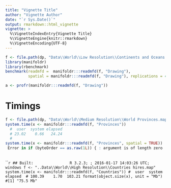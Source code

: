 ```yaml
---
title: "Vignette Title"
author: "Vignette Author"
date: "`r Sys.Date()`"
output: rmarkdown::html_vignette
vignette: >
  %\VignetteIndexEntry{Vignette Title}
  %\VignetteEngine{knitr::rmarkdown}
  %\VignetteEncoding{UTF-8}
---
```


```r
f <- file.path(dp, "Data\\World\\Low Resolution\\Continents and Oceans lowres.map")
library(manifoldr)
library(rbenchmark)
benchmark(readmfd =  manifoldr:::readmfd(f, "Drawing"), 
          spatial = manifoldr:::readmfd(f, "Drawing"), replications = 4)

a <- profr(manifoldr:::readmfd(f, "Drawing"))
```






# Timings
```r
f <- file.path(dp, "Data\\World\\Medium Resolution\\World Provinces.map")
system.time(x <- manifoldr:::readmfd(f, "Provinces"))
  #  user  system elapsed 
  # 23.02    0.66   24.24 
  # 
system.time(x <- manifoldr:::readmfd(f, "Provinces", spatial = TRUE))
 Error in if (byteOrder == as.raw(1L)) { : argument is of length zero 
   
```
```r
## Built:                R 3.2.3; ; 2016-01-17 14:03:26 UTC; windows
f <- "..Data\\World\\High Resolution\\Countries hires.map"
system.time(x <- manifoldr:::readmfd(f, "Countries"))
#  user  system elapsed 
# 100.39    1.70  103.21
format(object.size(x), unit = "Mb")
#[1] "75.5 Mb"
`